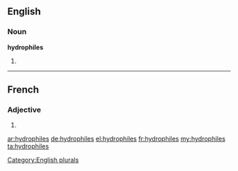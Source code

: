 ==English==

===Noun===
'''hydrophiles'''

# {{plural of|hydrophile}}

[[Category:English plurals]]

----

==French==

===Adjective===
{{fr-adj-form}} {{m-p|f-p}}

# {{form of|plural|hydrophile|lang=fr}}

[[ar:hydrophiles]]
[[de:hydrophiles]]
[[el:hydrophiles]]
[[fr:hydrophiles]]
[[my:hydrophiles]]
[[ta:hydrophiles]]